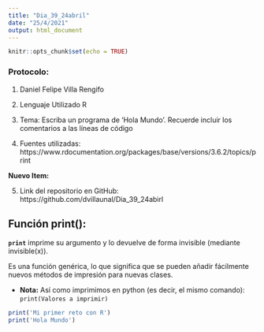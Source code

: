 ```yaml
---
title: "Dia_39_24abril"
date: "25/4/2021"
output: html_document
---
```


```r
knitr::opts_chunk$set(echo = TRUE)
```

### Protocolo: 
  1. Daniel Felipe Villa Rengifo
  
  2. Lenguaje Utilizado R
  
  3. Tema: Escriba un programa de 'Hola Mundo'. Recuerde incluir los comentarios      a las líneas de código
  
  4. Fuentes utilizadas:
     https://www.rdocumentation.org/packages/base/versions/3.6.2/topics/print
  
  __Nuevo Item:__
  
  5. Link del repositorio en GitHub:
        https://github.com/dvillaunal/Dia_39_24abirl

## Función print():

__`print`__ imprime su argumento y lo devuelve de forma invisible (mediante invisible(x)).

Es una función genérica, lo que significa que se pueden añadir fácilmente nuevos métodos de impresión para nuevas clases.     

* __Nota:__ Así como imprimimos en python (es decir, el mismo comando):
      `print(Valores a imprimir)`

```r
print('Mi primer reto con R')
print('Hola Mundo')
```


